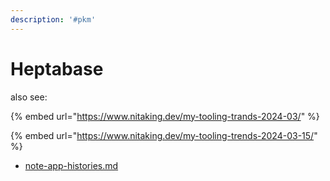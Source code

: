 ```yaml
---
description: '#pkm'
---
```


# Heptabase



also see:

{% embed url="https://www.nitaking.dev/my-tooling-trands-2024-03/" %}

{% embed url="https://www.nitaking.dev/my-tooling-trends-2024-03-15/" %}

* [note-app-histories.md](note-app-histories.md "mention")
